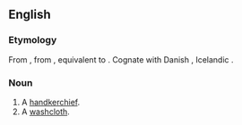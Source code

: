 ==English==

===Etymology===
From {{etyl|enm|en}} {{term|handcloth|lang=enm}}, from {{etyl|ang|en}} {{term|handclaþ|handclāþ|handcloth|lang=ang}}, equivalent to {{compound|hand|cloth|lang=en}}. Cognate with Danish {{term|håndklæde||handtowel|lang=da}}, Icelandic {{term|handklæði||handcloth|lang=is}}.

===Noun===
{{en-noun}}

# A [[handkerchief]].
# A [[washcloth]].